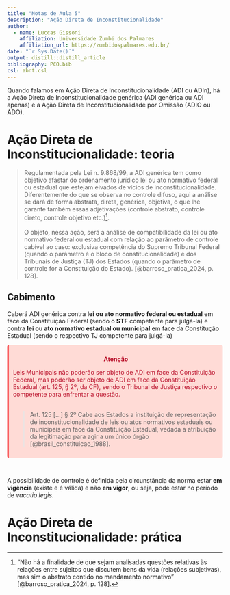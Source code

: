 ```yaml
---
title: "Notas de Aula 5"
description: "Ação Direta de Inconstitucionalidade"
author: 
  - name: Luccas Gissoni
    affiliation: Universidade Zumbi dos Palmares
    affiliation_url: https://zumbidospalmares.edu.br/
date: "`r Sys.Date()`"
output: distill::distill_article
bibliography: PCO.bib
csl: abnt.csl
---
```


Quando falamos em Ação Direta de Inconstitucionalidade (ADI ou ADIn), há a Ação Direta de Inconstitucionalidade genérica (ADI genérica ou ADI apenas) e a Ação Direta de Inconstitucionalidade por Omissão (ADIO ou ADO).

# Ação Direta de Inconstitucionalidade: teoria

> Regulamentada pela Lei n. 9.868/99, a ADI genérica tem como objetivo afastar do ordenamento jurídico lei ou ato normativo federal ou estadual que estejam eivados de vícios de inconstitucionalidade. Diferentemente do que se observa no controle difuso, aqui a análise se dará de forma abstrata, direta, genérica, objetiva, o que lhe garante também essas adjetivações (controle abstrato, controle direto, controle objetivo etc.)[^1].
<br><br>
O objeto, nessa ação, será a análise de compatibilidade da lei ou ato normativo federal ou estadual com relação ao parâmetro de controle cabível ao caso: exclusiva competência do Supremo Tribunal Federal (quando o parâmetro é o bloco de constitucionalidade) e dos Tribunais de Justiça (TJ) dos Estados (quando o parâmetro de controle for a Constituição do Estado). [@barroso_pratica_2024, p. 128].

[^1]: "Não há a finalidade de que sejam analisadas questões relativas às relações entre sujeitos que discutem bens da vida (relações subjetivas), mas sim o abstrato contido no mandamento normativo" [@barroso_pratica_2024, p. 128].

## Cabimento

Caberá ADI genérica contra **lei ou ato normativo federal ou estadual** em face da Constituição Federal (sendo o **STF** competente para julgá-la) e contra **lei ou ato normativo estadual ou municipal** em face da Constitução Estadual (sendo o respectivo TJ competente para julgá-la)

<div class="warning" style='background-color: rgb(255, 219, 214); color: rgb(185, 13, 40); border-left: solid rgb(249, 83, 85) 4px; border-radius: 4px; padding:0.7em;'>
<span>
<p style='margin-top:1em; text-align:center'>
<b>Atenção</b></p>
<p style='margin-left:1em;'>
Leis Municipais não poderão ser objeto de ADI em face da Constituição Federal, mas poderão ser objeto de ADI em face da Constituição Estadual (art. 125, § 2º, da CF), sendo o Tribunal de Justiça respectivo o competente para enfrentar a questão.
<br><br>

> Art. 125 [...]
§ 2º Cabe aos Estados a instituição de representação de inconstitucionalidade de leis ou atos normativos estaduais ou municipais em face da Constituição Estadual, vedada a atribuição da legitimação para agir a um único órgão [@brasil_constituicao_1988]. 

</p></span>
</div><br>

A possibilidade de controle é definida pela circunstância da norma estar **em vigência** (existe e é válida) e não **em vigor**, ou seja, pode estar no período de *vacatio legis*.

# Ação Direta de Inconstitucionalidade: prática

